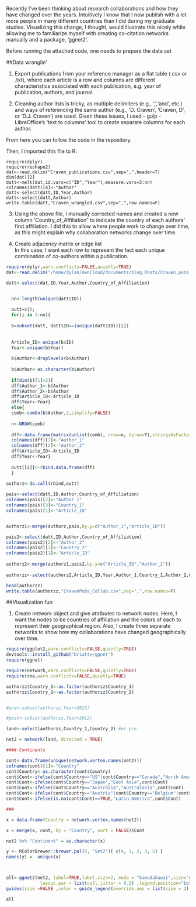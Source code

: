 

Recently I've been thinking about research collaborations and how they have changed over the years. Intuitively I know that I now publish with
a lot more people in many different countries than I did during my graduate studies. Visualizing this change, I thought, would illustrate
this nicely while allowing me to familiarize myself with creating co-citation networks manually and a package, 'ggnet2'.

Before running the attached code, one needs to prepare the data set

##Data wranglin' 

1. Export publications from your reference manager as a flat table (.csv or .txt), where each article is a row and columns are different characteristics associated with each publication, e.g. year of publication, authors, and journal.  

2. Cleaning author lists is tricky, as multiple delimiters (e.g., ',','and', etc.) and ways of referencing the same author (e.g., 'D. Craven', 'Craven, D', or 'D.J. Craven') are used. Given these issues, I used - gulp - LibreOffice's 'text to columns' tool to create separate columns for each author. 

From here you can follow the code in the repository.


Then, I imported this file to R:  

```
require(dplyr)
require(reshape2)
dat<-read.delim("Craven_publications.csv",sep=",",header=T)
dim(dat)[2]
datt<-melt(dat,id.vars=c("ID","Year"),measure.vars=3:nn)
colnames(datt)[4]<-"Author"
datt<-select(datt,ID,Year,Author)
datt<-select(datt,Author)
write.table(datt,"Craven_wrangled.csv",sep=",",row.names=F)

```
3. Using the above file, I manually corrected names and created a new column 'Country_of_Affiliation" to indicate the country of each authors' 
first affiliation. I did this to allow where people work to change over time, as this might explain why collaboration networks change over time.  

4. Create adjacency matrix or edge list  
In this case, I want each row to represent the fact each unique combination of co-authors within a publication.
```r
require(dplyr,warn.conflicts=FALSE,quietly=TRUE)
dat<-read.delim("/home/dylan/ownCloud/documents/blog_Posts/Craven_pubs.csv",sep=",",header=T)

datt<-select(dat,ID,Year,Author,Country_of_Affiliation)


  nn<-length(unique(datt$ID))
  
  outt=c();
  for(i in 1:nn){
  
  b=subset(datt, datt$ID==(unique(datt$ID))[i]) 
  
  
  Article_ID<-unique(b$ID)
  Year<-unique(b$Year)
  
  b$Author<-droplevels(b$Author)
  
  b$Author<-as.character(b$Author)
  
  if(dim(b)[1]<2){
  dff$Author_1<-b$Author
  dff$Author_2<-b$Author
  dff$Article_ID<-Article_ID
  dff$Year<-Year}
  else{
  comb<-combn(b$Author,2,simplify=FALSE)
  
  n<-NROW(comb)
  
  dff<-data.frame(matrix(unlist(comb), nrow=n, byrow=T),stringsAsFactors=FALSE)
  colnames(dff)[1]<-"Author_1"
  colnames(dff)[2]<-"Author_2"
  dff$Article_ID<-Article_ID
  dff$Year<-Year}
  
  outt[[i]]<-rbind.data.frame(dff)
  }
  
authorz<-do.call(rbind,outt)

pais<-select(datt,ID,Author,Country_of_Affiliation)
colnames(pais)[2]<-"Author_1"
colnames(pais)[3]<-"Country_1"
colnames(pais)[1]<-"Article_ID"


authorz1<-merge(authorz,pais,by.y=c("Author_1","Article_ID"))

pais2<-select(datt,ID,Author,Country_of_Affiliation)
colnames(pais2)[2]<-"Author_2"
colnames(pais2)[3]<-"Country_2"
colnames(pais2)[1]<-"Article_ID"
                
authorz2<-merge(authorz1,pais2,by.y=c("Article_ID","Author_2"))
                
authorzz<-select(authorz2,Article_ID,Year,Author_1,Country_1,Author_2,Country_2)

head(authorzz)
write.table(authorzz,"CravenPubs_Collab.csv",sep=",",row.names=F)
```

##Visualization fun

1. Create network object and give attributes to network nodes. Here, I want the nodes to be countries of affiliation and the colors of each to
represent their geographical region. Also, I create three separate networks to show how my collaborations have changed geographically over time.

```r
require(ggplot2,warn.conflicts=FALSE,quietly=TRUE)
devtools::install_github("briatte/ggnet")
require(ggnet)

require(network,warn.conflicts=FALSE,quietly=TRUE)
require(sna,warn.conflicts=FALSE,quietly=TRUE)

authorzz$Country_1<-as.factor(authorzz$Country_1)
authorzz$Country_2<-as.factor(authorzz$Country_2)


#pre<-subset(authorzz,Year<2013)

#post<-subset(authorzz,Year>2012)

land<-select(authorzz,Country_1,Country_2) #or pre

net2 = network(land, directed = TRUE)

#### Continents

cont<-data.frame(unique(network.vertex.names(net2)))
colnames(cont)[1]<-"Country"
cont$Country<-as.character(cont$Country)
cont$Cont<-ifelse(cont$Country=="US"|cont$Country=="Canada","North America",NA)
cont$Cont<-ifelse(cont$Country=="Japan","East Asia",cont$Cont)
cont$Cont<-ifelse(cont$Country=="Australia","Australasia",cont$Cont)
cont$Cont<-ifelse(cont$Country=="Austria"|cont$Country=="Belgium"|cont$Country=="Czech Republic"|cont$Country=="Denmark"|cont$Country=="Denmark"|cont$Country=="France"|cont$Country=="Germany"|cont$Country=="Holland"|cont$Country=="Hungary"|cont$Country=="Ireland"|cont$Country=="Poland"|cont$Country=="Slovak Republic"|cont$Country=="Spain"|cont$Country=="Sweden"|cont$Country=="Switzerland"|cont$Country=="UK","Europe",cont$Cont)
cont$Cont<-ifelse(is.na(cont$Cont)==TRUE,"Latin America",cont$Cont)

###

x = data.frame(Country = network.vertex.names(net2))

x = merge(x, cont, by = "Country", sort = FALSE)$Cont

net2 %v% "Continent" = as.character(x)

y <- RColorBrewer::brewer.pal(5, "Set2")[ c(4, 1, 2, 3, 5) ]
names(y) =  unique(x)



all<-ggnet2(net2, label=TRUE,label.size=2, mode = "kamadakawai",size="degree", color="Continent",color.palette=y,
             layout.par = list(cell.jitter = 0.2) ,legend.position="bottom",edge.color="grey80")+
guides(size =FALSE ,color = guide_legend(override.aes = list(size = 2),ncol=2))

all

```

